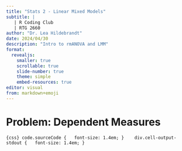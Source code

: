 ```yaml
---
title: "Stats 2 - Linear Mixed Models"
subtitle: |
   | R Coding Club 
   | RTG 2660
author: "Dr. Lea Hildebrandt"
date: 2024/04/30
description: "Intro to rmANOVA and LMM"
format: 
  revealjs:
    smaller: true
    scrollable: true
    slide-number: true
    theme: simple
    embed-resources: true
editor: visual
from: markdown+emoji
---
```


# Problem: Dependent Measures

`{css} code.sourceCode {   font-size: 1.4em; }    div.cell-output-stdout {   font-size: 1.4em; }`
